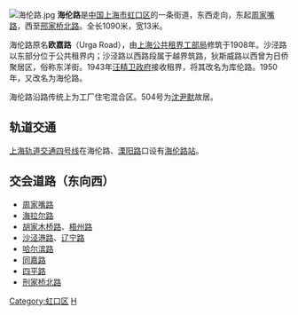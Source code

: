 [[File:海伦路.jpg|thumb]]
'''海伦路'''是[[中国|中国]][[上海市|上海市]][[虹口区|虹口区]]的一条街道，东西走向，东起[[周家嘴路|周家嘴路]]，西至[[邢家桥北路|邢家桥北路]]。全长1090米，宽13米。

海伦路原名'''欧嘉路'''（Urga Road），由[[上海公共租界工部局|上海公共租界工部局]]修筑于1908年。沙泾路以东部分位于公共租界内；沙泾路以西路段属于越界筑路，狄斯威路以西曾为日侨聚居区，俗称东洋街。1943年[[汪精卫政府|汪精卫政府]]接收租界，将其改名为库伦路。1950年，又改名为海伦路。

海伦路沿路传统上为工厂住宅混合区。504号为[[沈尹默|沈尹默]]故居。

== 轨道交通 ==

[[上海轨道交通四号线|上海轨道交通四号线]]在海伦路、[[溧阳路|溧阳路]]口设有[[海伦路站|海伦路站]]。

== 交会道路（东向西） ==
*[[周家嘴路|周家嘴路]]
*[[海拉尔路|海拉尔路]]
*[[胡家木桥路|胡家木桥路]]、[[梧州路(上海)|梧州路]]
*[[沙泾港路|沙泾港路]]、[[辽宁路|辽宁路]]
*[[哈尔滨路|哈尔滨路]]
*[[同嘉路|同嘉路]]
*[[四平路_(上海)|四平路]]
*[[刑家桥北路|刑家桥北路]]

{{SH-stub}}

[[Category:虹口区|Category:虹口区]]
[[Category:上海道路|H]]